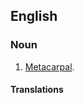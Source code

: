 ==English==

===Noun===
{{en-noun}}

# [[metacarpal|Metacarpal]].

====Translations====
{{trans-see|metacarpal}}